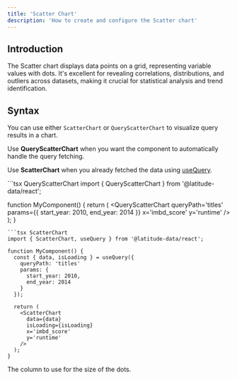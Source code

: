 ```yaml
---
title: 'Scatter Chart'
description: 'How to create and configure the Scatter chart'
---
```


<ScatterChartIframe />

## Introduction
The Scatter chart displays data points on a grid, representing variable values with dots. It's excellent for revealing correlations, distributions, and outliers across datasets, making it crucial for statistical analysis and trend identification.

## Syntax

You can use either `ScatterChart` or `QueryScatterChart` to visualize query results in a chart.

Use **QueryScatterChart** when you want the component to automatically handle the query fetching.

Use **ScatterChart** when you already fetched the data using [useQuery](/react/running-query/use-query).

<CodeGroup>
```tsx QueryScatterChart
import { QueryScatterChart } from '@latitude-data/react';

function MyComponent() {
  return (
    <QueryScatterChart
      queryPath='titles'
      params={{
        start_year: 2010,
        end_year: 2014
      }}
      x='imbd_score'
      y='runtime'
    />
  );
}
```
```tsx ScatterChart
import { ScatterChart, useQuery } from '@latitude-data/react';

function MyComponent() {
  const { data, isLoading } = useQuery({
    queryPath: 'titles'
    params: {
      start_year: 2010,
      end_year: 2014
    }
  });

  return (
    <ScatterChart
      data={data}
      isLoading={isLoading}
      x='imbd_score'
      y='runtime'
    />
  );
}
```
</CodeGroup>

<ReactChartProperties />

<ParamField path="sizeColumn" type="string">
  The column to use for the size of the dots.
</ParamField>